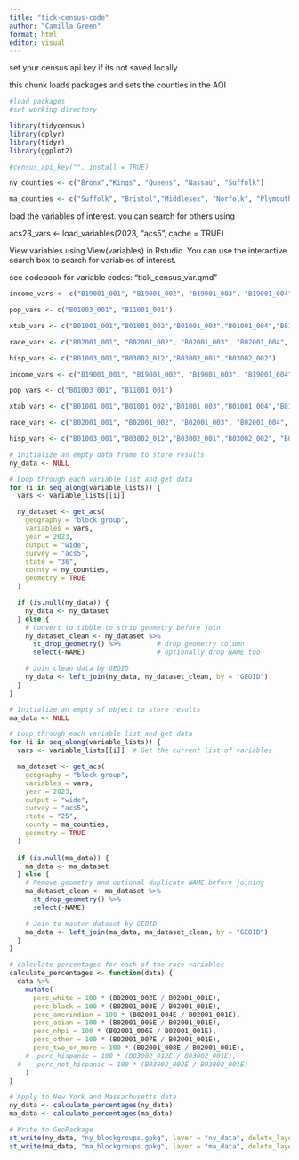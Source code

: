 ```yaml
---
title: "tick-census-code"
author: "Camilla Green"
format: html
editor: visual
---
```


set your census api key if its not saved locally

this chunk loads packages and sets the counties in the AOI

```r
#load packages
#set working directory

library(tidycensus)
library(dplyr)
library(tidyr)
library(ggplot2)

#census_api_key("", install = TRUE)

ny_counties <- c("Bronx","Kings", "Queens", "Nassau", "Suffolk")

ma_counties <- c("Suffolk", "Bristol","Middlesex", "Norfolk", "Plymouth")

```

load the variables of interest. you can search for others using

acs23_vars \<- load_variables(2023, "acs5", cache = TRUE)

View variables using View(variables) in Rstudio. You can use the interactive search box to search for variables of interest.

see codebook for variable codes: "tick_census_var.qmd"

```r
income_vars <- c("B19001_001", "B19001_002", "B19001_003", "B19001_004", "B19001_005", "B19001_006", "B19001_007", "B19001_008", "B19001_009", "B19001_010", "B19001_011", "B19001_012", "B19001_013", "B19001_014", "B19001_015", "B19001_016", "B19001_017", "B19013_001", "B19049_001", "B19313_001")

pop_vars <- c("B01003_001", "B11001_001")

xtab_vars <- c("B01001_001","B01001_002","B01001_003","B01001_004","B01001_005","B01001_006","B01001_007","B01001_008","B01001_009","B01001_010","B01001_011","B01001_012","B01001_013","B01001_014","B01001_015","B01001_016","B01001_017","B01001_018","B01001_019","B01001_020","B01001_021","B01001_022","B01001_023","B01001_024","B01001_025","B01001_026","B01001_027","B01001_028","B01001_029","B01001_030","B01001_031","B01001_032","B01001_033","B01001_034","B01001_035","B01001_036","B01001_037","B01001_038","B01001_039","B01001_040","B01001_041","B01001_042","B01001_043","B01001_044","B01001_045","B01001_046","B01001_047","B01001_048","B01001_049")

race_vars <- c("B02001_001", "B02001_002", "B02001_003", "B02001_004", "B02001_005", "B02001_006", "B02001_007", "B02001_008")

hisp_vars <- c("B01003_001","B03002_012","B03002_001","B03002_002")

income_vars <- c("B19001_001", "B19001_002", "B19001_003", "B19001_004", "B19001_005", "B19001_006", "B19001_007", "B19001_008", "B19001_009", "B19001_010", "B19001_011", "B19001_012", "B19001_013", "B19001_014", "B19001_015", "B19001_016", "B19001_017", "B19013_001", "B19049_001", "B19313_001")

pop_vars <- c("B01003_001", "B11001_001")

xtab_vars <- c("B01001_001","B01001_002","B01001_003","B01001_004","B01001_005","B01001_006","B01001_007","B01001_008","B01001_009","B01001_010","B01001_011","B01001_012","B01001_013","B01001_014","B01001_015","B01001_016","B01001_017","B01001_018","B01001_019","B01001_020","B01001_021","B01001_022","B01001_023","B01001_024","B01001_025","B01001_026","B01001_027","B01001_028","B01001_029","B01001_030","B01001_031","B01001_032","B01001_033","B01001_034","B01001_035","B01001_036","B01001_037","B01001_038","B01001_039","B01001_040","B01001_041","B01001_042","B01001_043","B01001_044","B01001_045","B01001_046","B01001_047","B01001_048","B01001_049")

race_vars <- c("B02001_001", "B02001_002", "B02001_003", "B02001_004", "B02001_005", "B02001_006", "B02001_007", "B02001_008")

hisp_vars <- c("B01003_001","B03002_012","B03002_001","B03002_002", "B03002_012")

```

```r
# Initialize an empty data frame to store results
ny_data <- NULL

# Loop through each variable list and get data
for (i in seq_along(variable_lists)) {
  vars <- variable_lists[[i]]

  ny_dataset <- get_acs(
    geography = "block group",
    variables = vars,
    year = 2023,
    output = "wide",
    survey = "acs5",
    state = "36",
    county = ny_counties,
    geometry = TRUE
  )

  if (is.null(ny_data)) {
    ny_data <- ny_dataset
  } else {
    # Convert to tibble to strip geometry before join
    ny_dataset_clean <- ny_dataset %>%
      st_drop_geometry() %>%         # drop geometry column
      select(-NAME)                  # optionally drop NAME too

    # Join clean data by GEOID
    ny_data <- left_join(ny_data, ny_dataset_clean, by = "GEOID")
  }
}
```

```r

# Initialize an empty sf object to store results
ma_data <- NULL

# Loop through each variable list and get data
for (i in seq_along(variable_lists)) {
  vars <- variable_lists[[i]]  # Get the current list of variables

  ma_dataset <- get_acs(
    geography = "block group", 
    variables = vars, 
    year = 2023, 
    output = "wide",  
    survey = "acs5", 
    state = "25",  
    county = ma_counties,
    geometry = TRUE
  )
  
  if (is.null(ma_data)) {
    ma_data <- ma_dataset
  } else {
    # Remove geometry and optional duplicate NAME before joining
    ma_dataset_clean <- ma_dataset %>%
      st_drop_geometry() %>%
      select(-NAME)

    # Join to master dataset by GEOID
    ma_data <- left_join(ma_data, ma_dataset_clean, by = "GEOID")
  }
}
```

```r
# calculate percentages for each of the race variables 
calculate_percentages <- function(data) {
  data %>%
    mutate(
      perc_white = 100 * (B02001_002E / B02001_001E),
      perc_black = 100 * (B02001_003E / B02001_001E),
      perc_amerindian = 100 * (B02001_004E / B02001_001E),
      perc_asian = 100 * (B02001_005E / B02001_001E),
      perc_nhpi = 100 * (B02001_006E / B02001_001E),
      perc_other = 100 * (B02001_007E / B02001_001E),
      perc_two_or_more = 100 * (B02001_008E / B02001_001E),
    #  perc_hispanic = 100 * (B03002_012E / B03002_001E),
  #    perc_not_hispanic = 100 * (B03002_002E / B03002_001E)
    )
}

# Apply to New York and Massachusetts data
ny_data <- calculate_percentages(ny_data)
ma_data <- calculate_percentages(ma_data)
```

```r
# Write to GeoPackage
st_write(ny_data, "ny_blockgroups.gpkg", layer = "ny_data", delete_layer = TRUE)
st_write(ma_data, "ma_blockgroups.gpkg", layer = "ma_data", delete_layer = TRUE)

```
